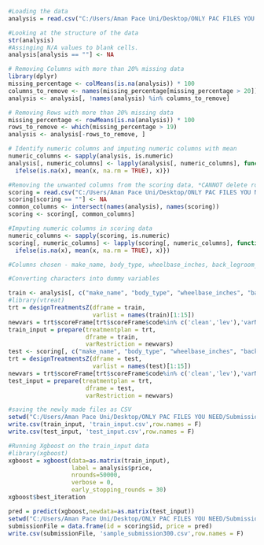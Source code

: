 ```{r}
#Loading the data
analysis = read.csv("C:/Users/Aman Pace Uni/Desktop/ONLY PAC FILES YOU NEED/analysisData.csv")
```

```{r}
#Looking at the structure of the data
str(analysis)
#Assinging N/A values to blank cells.
analysis[analysis == ""] <- NA
```

```{r}
# Removing Columns with more than 20% missing data
library(dplyr)
missing_percentage <- colMeans(is.na(analysis)) * 100
columns_to_remove <- names(missing_percentage[missing_percentage > 20])
analysis <- analysis[, !names(analysis) %in% columns_to_remove]
```

```{r}
# Removing Rows with more than 20% missing data
missing_percentage <- rowMeans(is.na(analysis)) * 100
rows_to_remove <- which(missing_percentage > 19)
analysis <- analysis[-rows_to_remove, ]
```

```{r}
# Identify numeric columns and imputing numeric columns with mean
numeric_columns <- sapply(analysis, is.numeric)
analysis[, numeric_columns] <- lapply(analysis[, numeric_columns], function(x) {
  ifelse(is.na(x), mean(x, na.rm = TRUE), x)})
```

```{r}
#Removing the unwanted columns from the scoring data, *CANNOT delete rows!
scoring = read.csv("C:/Users/Aman Pace Uni/Desktop/ONLY PAC FILES YOU NEED/scoringData.csv")
scoring[scoring == ""] <- NA
common_columns <- intersect(names(analysis), names(scoring))
scoring <- scoring[, common_columns]
```

```{r}
#Imputing numeric columns in scoring data
numeric_columns <- sapply(scoring, is.numeric)
scoring[, numeric_columns] <- lapply(scoring[, numeric_columns], function(x) {
  ifelse(is.na(x), mean(x, na.rm = TRUE), x)})

```

```{r}
#Columns chosen - make_name, body_type, wheelbase_inches, back_legroom_inches, front_legroom_inches, length_inches, width_inches, height_inches, horsepower, daysonmarket, franchise_dealer, is_new, listing_color, mileage, seller_rating

#Converting characters into dummy variables

train <- analysis[, c("make_name", "body_type", "wheelbase_inches", "back_legroom_inches", "front_legroom_inches", "length_inches", "width_inches", "height_inches", "horsepower", "daysonmarket", "franchise_dealer", "is_new", "listing_color", "mileage", "seller_rating")]
#library(vtreat)
trt = designTreatmentsZ(dframe = train,
                        varlist = names(train)[1:15])
newvars = trt$scoreFrame[trt$scoreFrame$code%in% c('clean','lev'),'varName']
train_input = prepare(treatmentplan = trt, 
                      dframe = train,
                      varRestriction = newvars)
test <- scoring[, c("make_name", "body_type", "wheelbase_inches", "back_legroom_inches", "front_legroom_inches", "length_inches", "width_inches", "height_inches", "horsepower", "daysonmarket", "franchise_dealer", "is_new", "listing_color", "mileage", "seller_rating")]
trt = designTreatmentsZ(dframe = test,
                        varlist = names(test)[1:15])
newvars = trt$scoreFrame[trt$scoreFrame$code%in% c('clean','lev'),'varName']
test_input = prepare(treatmentplan = trt, 
                      dframe = test,
                      varRestriction = newvars)

```

```{r}
#saving the newly made files as CSV
setwd("C:/Users/Aman Pace Uni/Desktop/ONLY PAC FILES YOU NEED/Submissions")
write.csv(train_input, 'train_input.csv',row.names = F)
write.csv(test_input, 'test_input.csv',row.names = F)
```

```{r}
#Running Xgboost on the train_input data
#library(xgboost)
xgboost = xgboost(data=as.matrix(train_input), 
                  label = analysis$price,
                  nrounds=50000,
                  verbose = 0,
                  early_stopping_rounds = 30)
xgboost$best_iteration
```

```{r}
pred = predict(xgboost,newdata=as.matrix(test_input))
setwd("C:/Users/Aman Pace Uni/Desktop/ONLY PAC FILES YOU NEED/Submissions")
submissionFile = data.frame(id = scoring$id, price = pred)
write.csv(submissionFile, 'sample_submission300.csv',row.names = F)
```
